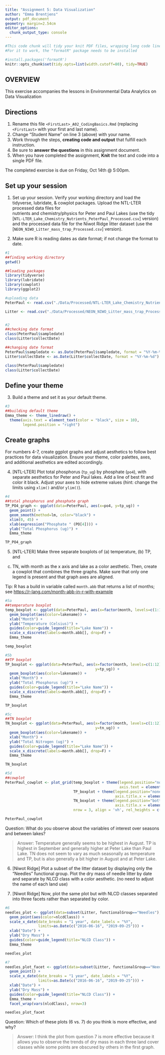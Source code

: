 ```yaml
---
title: "Assignment 5: Data Visualization"
author: "Emma Brentjens"
output: pdf_document
geometry: margin=2.54cm
editor_options: 
  chunk_output_type: console
---
```


```r
#This code chunk will tidy your knit PDF files, wrapping long code lines
#For it to work, the "formatR" package needs to be installed

#install.packages('formatR')
knitr::opts_chunk$set(tidy.opts=list(width.cutoff=80), tidy=TRUE)
```

## OVERVIEW

This exercise accompanies the lessons in Environmental Data Analytics on Data Visualization 

## Directions
1. Rename this file `<FirstLast>_A02_CodingBasics.Rmd` (replacing `<FirstLast>` with your first and last name).
2. Change "Student Name" on line 3 (above) with your name.
3. Work through the steps, **creating code and output** that fulfill each instruction.
4. Be sure to **answer the questions** in this assignment document.
5. When you have completed the assignment, **Knit** the text and code into a single PDF file.

The completed exercise is due on Friday, Oct 14th @ 5:00pm.



## Set up your session 
1. Set up your session. Verify your working directory and load the tidyverse, 
lubridate, & cowplot packages. Upload the NTL-LTER processed data files for  
nutrients and chemistry/physics for Peter and Paul Lakes (use the tidy 
[`NTL-LTER_Lake_Chemistry_Nutrients_PeterPaul_Processed.csv`] version) and 
the processed data file for the Niwot Ridge litter dataset (use the
[`NEON_NIWO_Litter_mass_trap_Processed.csv`] version). 

2. Make sure R is reading dates as date format; if not change the format to date.

```r
#1 
##finding working directory 
getwd()

##loading packages
library(tidyverse)
library(lubridate)
library(cowplot)
library(ggplot2)

#uploading data
PeterPaul <- read.csv("./Data/Processed/NTL-LTER_Lake_Chemistry_Nutrients_PeterPaul_Processed.csv", stringsAsFactors = T)

Litter <- read.csv("./Data/Processed/NEON_NIWO_Litter_mass_trap_Processed.csv", stringsAsFactors = T)


#2 
##checking date format
class(PeterPaul$sampledate)
class(Litter$collectDate)

##changing date format
PeterPaul$sampledate <- as.Date(PeterPaul$sampledate, format = "%Y-%m-%d")
Litter$collectDate <- as.Date(Litter$collectDate, format = "%Y-%m-%d")

class(PeterPaul$sampledate)
class(Litter$collectDate)

```
## Define your theme
3. Build a theme and set it as your default theme.

```r
#3
##building default theme
Emma_theme <- theme_linedraw() +
  theme(axis.text = element_text(color = "black", size = 10), 
        legend.position = "right")

```

## Create graphs
For numbers 4-7, create ggplot graphs and adjust aesthetics to follow best 
practices for data visualization. Ensure your theme, color palettes, axes, 
and additional aesthetics are edited accordingly.

4. [NTL-LTER] Plot total phosphorus (`tp_ug`) by phosphate (`po4`), with 
separate aesthetics for Peter and Paul lakes. Add a line of best fit and 
color it black. Adjust your axes to hide extreme values (hint: change the 
limits using `xlim()` and/or `ylim()`).

```r
#4
##total phosphorus and phosphate graph
TP_PO4_graph <- ggplot(data=PeterPaul, aes(x=po4, y=tp_ug)) +
  geom_point() +
  geom_smooth(method=lm, color="black") +
  xlim(0, 45) +
  xlab(expression("Phosphate " (PO[4]))) +
  ylab("Total Phosphorus (ug)") +
  Emma_theme

TP_PO4_graph

```


5. [NTL-LTER] Make three separate boxplots of (a) temperature, (b) TP, and 
(c) TN, with month as the x axis and lake as a color aesthetic. Then, create 
a cowplot that combines the three graphs. Make sure that only one legend is 
present and that graph axes are aligned. 

Tip: R has a build in variable called `month.abb` that returns a list of months;
see <https://r-lang.com/month-abb-in-r-with-example>

```r
#5a 
##temperature boxplot 
temp_boxplot <- ggplot(data=PeterPaul, aes(x=factor(month, levels=c(1:12)), y=temperature_C)) +
  geom_boxplot(aes(color=lakename)) +
  xlab("Month") +  
  ylab("Temperature (Celsius)") +
  guides(color=guide_legend(title="Lake Name")) +  
  scale_x_discrete(labels=month.abb[], drop=F) +
  Emma_theme

temp_boxplot

#5b
##TP boxplot 
TP_boxplot <- ggplot(data=PeterPaul, aes(x=factor(month, levels=c(1:12)), 
                                         y=tp_ug)) +
  geom_boxplot(aes(color=lakename)) +
  xlab("Month") +
  ylab("Total Phosphorus (ug)") +
  guides(color=guide_legend(title="Lake Name")) +
  scale_x_discrete(labels=month.abb[], drop=F) +
  Emma_theme

TP_boxplot

#5c
##TN boxplot 
TN_boxplot <- ggplot(data=PeterPaul, aes(x=factor(month, levels=c(1:12)), 
                                         y=tn_ug)) +
  geom_boxplot(aes(color=lakename)) +
  xlab("Month") +
  ylab("Total Nitrogen (ug)") +
  guides(color=guide_legend(title="Lake Name")) +
  scale_x_discrete(labels=month.abb[], drop=F) +
  Emma_theme

TN_boxplot

#5d
##cowplot
PeterPaul_cowplot <- plot_grid(temp_boxplot + theme(legend.position="none",   
                                                    axis.text = element_text(size = 8), axis.title.x = element_blank(), axis.title.y = element_text(size=8)),  
                               TP_boxplot + theme(legend.position="none", axis.text = element_text(size = 8),  
                                                  axis.title.x = element_blank(), axis.title.y = element_text(size=8)),   
                               TN_boxplot + theme(legend.position="bottom", axis.text = element_text(size = 8),   
                                                  axis.title.x = element_text(size=10), axis.title.y = element_text(size=8)), 
                               nrow = 3, align = 'vh', rel_heights = c(1.6, 1.7, 2.3))

PeterPaul_cowplot

```

Question: What do you observe about the variables of interest over seasons 
and between lakes? 

> Answer: Temperature generally seems to be highest in August. TP is highest in September and generally higher at Peter Lake than Paul Lake. TN does not seem to vary as much seasonally as temperature and TP, but is also generally a bit higher in August and at Peter Lake.

6. [Niwot Ridge] Plot a subset of the litter dataset by displaying only the 
"Needles" functional group. Plot the dry mass of needle litter by date and 
separate by NLCD class with a color aesthetic. (no need to adjust the name 
of each land use)

7. [Niwot Ridge] Now, plot the same plot but with NLCD classes separated into 
three facets rather than separated by color. 

```r
#6
needles_plot <- ggplot(data=subset(Litter, functionalGroup=="Needles"), aes(x=collectDate, y=dryMass)) +
  geom_point(aes(color=nlcdClass)) +
  scale_x_date(date_breaks = "1 year", date_labels = "%Y", 
               limits=as.Date(c("2016-06-16", "2019-09-25"))) +
  xlab("Date") +
  ylab("Dry Mass") +
  guides(color=guide_legend(title="NLCD Class")) +
  Emma_theme 

needles_plot

#7
needles_plot_facet <- ggplot(data=subset(Litter, functionalGroup=="Needles"), aes(x=collectDate, y=dryMass)) +
  geom_point() +
  scale_x_date(date_breaks = "1 year", date_labels = "%Y", 
               limits=as.Date(c("2016-06-16", "2019-09-25"))) +
  xlab("Date") +
  ylab("Dry Mass") +
  guides(color=guide_legend(title="NLCD Class")) +
  Emma_theme +
  facet_wrap(vars(nlcdClass), nrow=3)

needles_plot_facet

```
Question: Which of these plots (6 vs. 7) do you think is more effective, and why? 

> Answer: I think the plot from question 7 is more effective because it allows you to observe the trends of dry mass in each three land cover classes while some points are obscured by others in the first graph.